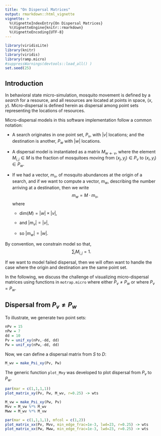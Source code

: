 ```yaml
---
title: "On Dispersal Matrices" 
output: rmarkdown::html_vignette
vignette: >
  %\VignetteIndexEntry{On Dispersal Matrices}
  %\VignetteEngine{knitr::rmarkdown}
  %\VignetteEncoding{UTF-8}
---
```


```r
library(viridisLite)
library(knitr)
library(viridis)
library(ramp.micro)
#suppressWarnings(devtools::load_all() )
set.seed(25)
```

## Introduction

In behavioral state micro-simulation, mosquito movement is defined by a *search* for a resource, and all resources are located at points in space, $(x,y).$  Micro-dispersal is defined herein as dispersal among point sets representing the locations of resources.

Micro-dispersal models in this software implementation follow a common notation: 

+ A search originates in one point set, $P_v$, with $|v|$ locations; and the destination is another, $P_w$ with $|w|$ locations. 

+ A dispersal model is instantiated as a matrix $M_{w \leftarrow v},$ where the element $M_{i,j} \in M$ is the fraction of mosquitoes moving from $(x_j, y_j) \in P_v$ to $(x_i, y_i) \in P_w$. 

+ If we had a vector, $m_v$, of mosquito abundances at the origin of a search, and if we want to compute a vector, $m_w$,  describing the number arriving at a destination, then we write $$m_w = M \cdot m_v,$$ where

    + $\mbox{dim}(M) = |w| \times |v|,$ 
    
    + and $|m_v| = |v|,$ 
    
    + so $|m_w| = |w|.$ 


By convention, we constrain model so that, $$\sum_i M_{i,j}=1.$$  

If we want to model failed dispersal, then we will often want to handle the case where the origin and destination are the same point set. 

In the following, we discuss the challenge of visualizing micro-dispersal matrices using functions in `motrap.micro` where either $P_v \neq P_w$  or where $P_v = P_w.$ 

##  Dispersal from $P_v \neq P_w$ 

To illustrate, we generate two point sets:

```r
nPv = 15 
nPw = 7
dd = 10
Pv = unif_xy(nPv,-dd, dd) 
Pw = unif_xy(nPw,-dd, dd) 
```

Now, we can define a dispersal matrix from $S$ to $D$:

```r
M_wv = make_Psi_xy(Pv, Pw)
```

The generic function `plot_Mxy` was developed to plot dispersal from $P_v$ to $P_w.$ 

```r
par(mar = c(1,1,1,1))
plot_matrix_xy(Pv, Pw, M_wv, r=0.25) -> wts
```

```r
M_vw = make_Psi_xy(Pw, Pv)
Mvv = M_vw %*% M_wv
Mww = M_wv %*% M_vw
```


```r
par(mar = c(1,1,1,1), mfcol = c(1,2))
plot_matrix_xx(Pv, Mvv, min_edge_frac=1e-3, lwd=23, r=0.25) -> wts
plot_matrix_xx(Pw, Mww, min_edge_frac=1e-3, lwd=23, r=0.25) -> wts
```
